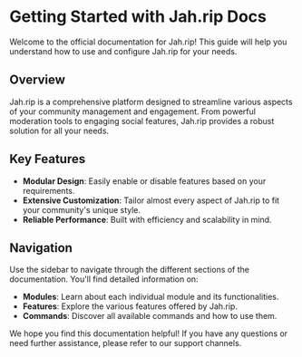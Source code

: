 # Getting Started with Jah.rip Docs

Welcome to the official documentation for Jah.rip! This guide will help you understand how to use and configure Jah.rip for your needs.

## Overview

Jah.rip is a comprehensive platform designed to streamline various aspects of your community management and engagement. From powerful moderation tools to engaging social features, Jah.rip provides a robust solution for all your needs.

## Key Features

- **Modular Design**: Easily enable or disable features based on your requirements.
- **Extensive Customization**: Tailor almost every aspect of Jah.rip to fit your community's unique style.
- **Reliable Performance**: Built with efficiency and scalability in mind.

## Navigation

Use the sidebar to navigate through the different sections of the documentation. You'll find detailed information on:

- **Modules**: Learn about each individual module and its functionalities.
- **Features**: Explore the various features offered by Jah.rip.
- **Commands**: Discover all available commands and how to use them.

We hope you find this documentation helpful! If you have any questions or need further assistance, please refer to our support channels. 
